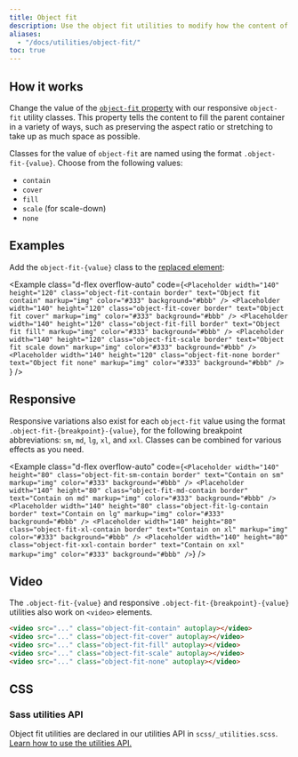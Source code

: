 ```yaml
---
title: Object fit
description: Use the object fit utilities to modify how the content of a [replaced element](https://developer.mozilla.org/en-US/docs/Web/CSS/Replaced_element), such as an `<img>` or `<video>`, should be resized to fit its container.
aliases:
  - "/docs/utilities/object-fit/"
toc: true
---
```


## How it works

Change the value of the [`object-fit` property](https://developer.mozilla.org/en-US/docs/Web/CSS/object-fit) with our responsive `object-fit` utility classes. This property tells the content to fill the parent container in a variety of ways, such as preserving the aspect ratio or stretching to take up as much space as possible.

Classes for the value of `object-fit` are named using the format `.object-fit-{value}`. Choose from the following values:

- `contain`
- `cover`
- `fill`
- `scale` (for scale-down)
- `none`

## Examples

Add the `object-fit-{value}` class to the [replaced element](https://developer.mozilla.org/en-US/docs/Web/CSS/Replaced_element):

<Example class="d-flex overflow-auto" code={`<Placeholder width="140" height="120" class="object-fit-contain border" text="Object fit contain" markup="img" color="#333" background="#bbb" />
  <Placeholder width="140" height="120" class="object-fit-cover border" text="Object fit cover" markup="img" color="#333" background="#bbb" />
  <Placeholder width="140" height="120" class="object-fit-fill border" text="Object fit fill" markup="img" color="#333" background="#bbb" />
  <Placeholder width="140" height="120" class="object-fit-scale border" text="Object fit scale down" markup="img" color="#333" background="#bbb" />
  <Placeholder width="140" height="120" class="object-fit-none border" text="Object fit none" markup="img" color="#333" background="#bbb" /> `} />

## Responsive

Responsive variations also exist for each `object-fit` value using the format `.object-fit-{breakpoint}-{value}`, for the following breakpoint abbreviations: `sm`, `md`, `lg`, `xl`, and `xxl`. Classes can be combined for various effects as you need.

<Example class="d-flex overflow-auto" code={`<Placeholder width="140" height="80" class="object-fit-sm-contain border" text="Contain on sm" markup="img" color="#333" background="#bbb" />
  <Placeholder width="140" height="80" class="object-fit-md-contain border" text="Contain on md" markup="img" color="#333" background="#bbb" />
  <Placeholder width="140" height="80" class="object-fit-lg-contain border" text="Contain on lg" markup="img" color="#333" background="#bbb" />
  <Placeholder width="140" height="80" class="object-fit-xl-contain border" text="Contain on xl" markup="img" color="#333" background="#bbb" />
  <Placeholder width="140" height="80" class="object-fit-xxl-contain border" text="Contain on xxl" markup="img" color="#333" background="#bbb" />`} />

## Video

The `.object-fit-{value}` and responsive `.object-fit-{breakpoint}-{value}` utilities also work on `<video>` elements.

```html
<video src="..." class="object-fit-contain" autoplay></video>
<video src="..." class="object-fit-cover" autoplay></video>
<video src="..." class="object-fit-fill" autoplay></video>
<video src="..." class="object-fit-scale" autoplay></video>
<video src="..." class="object-fit-none" autoplay></video>
```

## CSS

### Sass utilities API

Object fit utilities are declared in our utilities API in `scss/_utilities.scss`. [Learn how to use the utilities API.]([[docsref:/utilities/api#using-the-api]])

<ScssDocs name="utils-object-fit" file="scss/_utilities.scss" />
